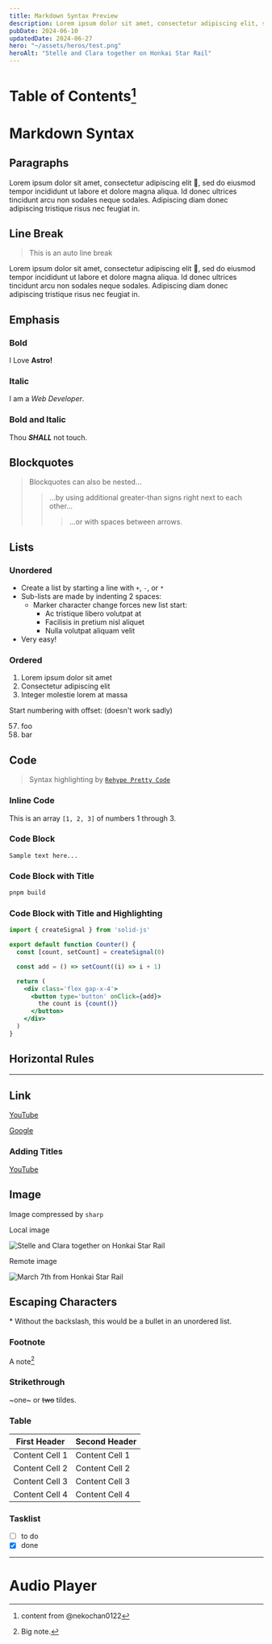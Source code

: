 ```yaml
---
title: Markdown Syntax Preview
description: Lorem ipsum dolor sit amet, consectetur adipiscing elit, sed do eiusmod tempor incididunt ut labore et dolore magna aliqua.
pubDate: 2024-06-10
updatedDate: 2024-06-27
hero: "~/assets/heros/test.png"
heroAlt: "Stelle and Clara together on Honkai Star Rail"
---
```



# Table of Contents[^1]

[^1]: content from @nekochan0122

# Markdown Syntax

## Paragraphs

Lorem ipsum dolor sit amet, consectetur adipiscing elit 🤣, sed do eiusmod tempor incididunt ut labore et dolore magna aliqua. Id donec ultrices tincidunt arcu non sodales neque sodales. Adipiscing diam donec adipiscing tristique risus nec feugiat in.

## Line Break

> This is an auto line break

Lorem ipsum dolor sit amet,
consectetur adipiscing elit 🤣,
sed do eiusmod tempor incididunt ut labore et dolore magna aliqua.
Id donec ultrices tincidunt arcu non sodales neque sodales.
Adipiscing diam donec adipiscing tristique risus nec feugiat in.

## Emphasis

### Bold

I Love **Astro!**

### Italic

I am a _Web Developer_.

### Bold and Italic

Thou **_SHALL_** not touch.

## Blockquotes

> Blockquotes can also be nested...
>
> > ...by using additional greater-than signs right next to each other...
> >
> > > ...or with spaces between arrows.

## Lists

### Unordered

- Create a list by starting a line with `+`, `-`, or `*`
- Sub-lists are made by indenting 2 spaces:
  - Marker character change forces new list start:
    - Ac tristique libero volutpat at
    - Facilisis in pretium nisl aliquet
    - Nulla volutpat aliquam velit
- Very easy!

### Ordered

1. Lorem ipsum dolor sit amet
2. Consectetur adipiscing elit
3. Integer molestie lorem at massa

Start numbering with offset: (doesn't work sadly)

57. foo
1. bar

## Code

> Syntax highlighting by [`Rehype Pretty Code`](https://rehype-pretty-code.netlify.app/ "Rehype Pretty Code's documentation")

### Inline Code

This is an array `[1, 2, 3]` of numbers 1 through 3.

### Code Block

```
Sample text here...
```

### Code Block with Title

```bash title="Terminal"
pnpm build
```

### Code Block with Title and Highlighting

```jsx title="Counter.tsx" showLineNumbers {4}
import { createSignal } from 'solid-js'

export default function Counter() {
  const [count, setCount] = createSignal(0)

  const add = () => setCount((i) => i + 1)

  return (
    <div class='flex gap-x-4'>
      <button type='button' onClick={add}>
        the count is {count()}
      </button>
    </div>
  )
}
```

## Horizontal Rules

---

## Link

[YouTube](https://youtube.com)

[Google]

[google]: https://google.com

### Adding Titles

[YouTube](https://youtube.com 'Go to YouTube')

## Image

Image compressed by `sharp`

Local image

![Stelle and Clara together on Honkai Star Rail](../../assets/heros/test.png)

Remote image

![March 7th from Honkai Star Rail](https://www.pockettactics.com/wp-content/sites/pockettactics/2024/01/honkai-star-rail-march-7th.jpg)

## Escaping Characters

\* Without the backslash, this would be a bullet in an unordered list.

### Footnote

A note[^2]

[^2]: Big note.

### Strikethrough

~one~ or ~~two~~ tildes.

### Table

| First Header   | Second Header  |
| -------------- | -------------- |
| Content Cell 1 | Content Cell 1 |
| Content Cell 2 | Content Cell 2 |
| Content Cell 3 | Content Cell 3 |
| Content Cell 4 | Content Cell 4 |

### Tasklist

- [ ] to do
- [x] done
---

# Audio Player

<AudioPlayer audioFile="../../../audios/sample.mp3" title="Sample Audio Title" description="Sample Audio Description" />